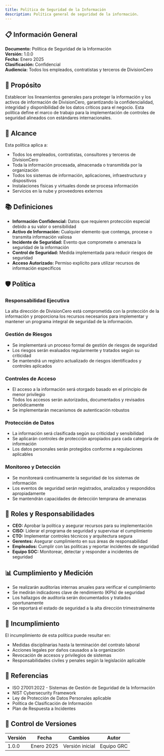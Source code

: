 ```yaml
---
title: Política de Seguridad de la Información
description: Política general de seguridad de la información.
---
```


## 📋 Información General

**Documento:** Política de Seguridad de la Información  
**Versión:** 1.0.0  
**Fecha:** Enero 2025  
**Clasificación:** Confidencial  
**Audiencia:** Todos los empleados, contratistas y terceros de DivisionCero

## 🎯 Propósito

Establecer los lineamientos generales para proteger la información y los activos de información de DivisionCero, garantizando la confidencialidad, integridad y disponibilidad de los datos críticos para el negocio. Esta política define el marco de trabajo para la implementación de controles de seguridad alineados con estándares internacionales.

## 🏢 Alcance

Esta política aplica a:
- Todos los empleados, contratistas, consultores y terceros de DivisionCero
- Toda la información procesada, almacenada o transmitida por la organización
- Todos los sistemas de información, aplicaciones, infraestructura y dispositivos
- Instalaciones físicas y virtuales donde se procesa información
- Servicios en la nube y proveedores externos

## 📚 Definiciones

- **Información Confidencial:** Datos que requieren protección especial debido a su valor o sensibilidad
- **Activo de Información:** Cualquier elemento que contenga, procese o transmita información valiosa
- **Incidente de Seguridad:** Evento que compromete o amenaza la seguridad de la información
- **Control de Seguridad:** Medida implementada para reducir riesgos de seguridad
- **Acceso Autorizado:** Permiso explícito para utilizar recursos de información específicos

## 🛡️ Política

### Responsabilidad Ejecutiva
La alta dirección de DivisionCero está comprometida con la protección de la información y proporciona los recursos necesarios para implementar y mantener un programa integral de seguridad de la información.

### Gestión de Riesgos
- Se implementará un proceso formal de gestión de riesgos de seguridad
- Los riesgos serán evaluados regularmente y tratados según su criticidad
- Se mantendrá un registro actualizado de riesgos identificados y controles aplicados

### Controles de Acceso
- El acceso a la información será otorgado basado en el principio de menor privilegio
- Todos los accesos serán autorizados, documentados y revisados periódicamente
- Se implementarán mecanismos de autenticación robustos

### Protección de Datos
- La información será clasificada según su criticidad y sensibilidad
- Se aplicarán controles de protección apropiados para cada categoría de información
- Los datos personales serán protegidos conforme a regulaciones aplicables

### Monitoreo y Detección
- Se monitoreará continuamente la seguridad de los sistemas de información
- Los eventos de seguridad serán registrados, analizados y respondidos apropiadamente
- Se mantendrán capacidades de detección temprana de amenazas

## 👥 Roles y Responsabilidades

- **CEO:** Aprobar la política y asegurar recursos para su implementación
- **CISO:** Liderar el programa de seguridad y supervisar el cumplimiento
- **CTO:** Implementar controles técnicos y arquitectura segura
- **Gerentes:** Asegurar cumplimiento en sus áreas de responsabilidad
- **Empleados:** Cumplir con las políticas y reportar incidentes de seguridad
- **Equipo SOC:** Monitorear, detectar y responder a incidentes de seguridad

## 📊 Cumplimiento y Medición

- Se realizarán auditorías internas anuales para verificar el cumplimiento
- Se medirán indicadores clave de rendimiento (KPIs) de seguridad
- Los hallazgos de auditoría serán documentados y tratados oportunamente
- Se reportará el estado de seguridad a la alta dirección trimestralmente

## 🚨 Incumplimiento

El incumplimiento de esta política puede resultar en:
- Medidas disciplinarias hasta la terminación del contrato laboral
- Acciones legales por daños causados a la organización
- Revocación de accesos y privilegios de sistemas
- Responsabilidades civiles y penales según la legislación aplicable

## 📖 Referencias

- ISO 27001:2022 - Sistemas de Gestión de Seguridad de la Información
- NIST Cybersecurity Framework
- Ley de Protección de Datos Personales aplicable
- Política de Clasificación de Información
- Plan de Respuesta a Incidentes

## 📝 Control de Versiones

| Versión | Fecha | Cambios | Autor |
|---------|-------|---------|-------|
| 1.0.0 | Enero 2025 | Versión inicial | Equipo GRC |

